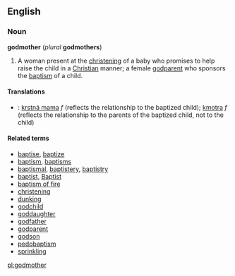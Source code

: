 ==English==
===Noun===
{{wikipedia}}
'''godmother''' (''plural'' '''godmothers''')

#A woman present at the [[christening]] of a baby who promises to help raise the child in a [[Christian]] manner; a female [[godparent]] who sponsors the [[baptism]] of a child.

====Translations====
*{{sk}}: [[krstná mama]] ''f'' (reflects the relationship to the baptized child); [[kmotra#Slovak|kmotra]] ''f'' (reflects the relationship to the parents of the baptized child, not to the child)

====Related terms====
*[[baptise]], [[baptize]]
*[[baptism]], [[baptisms]]
*[[baptismal]], [[baptistery]], [[baptistry]]
*[[baptist]], [[Baptist]]
*[[baptism of fire]]
*[[christening]]
*[[dunking]]
*[[godchild]]
*[[goddaughter]]
*[[godfather]]
*[[godparent]]
*[[godson]]
*[[pedobaptism]]
*[[sprinkling]]

[[pl:godmother]]